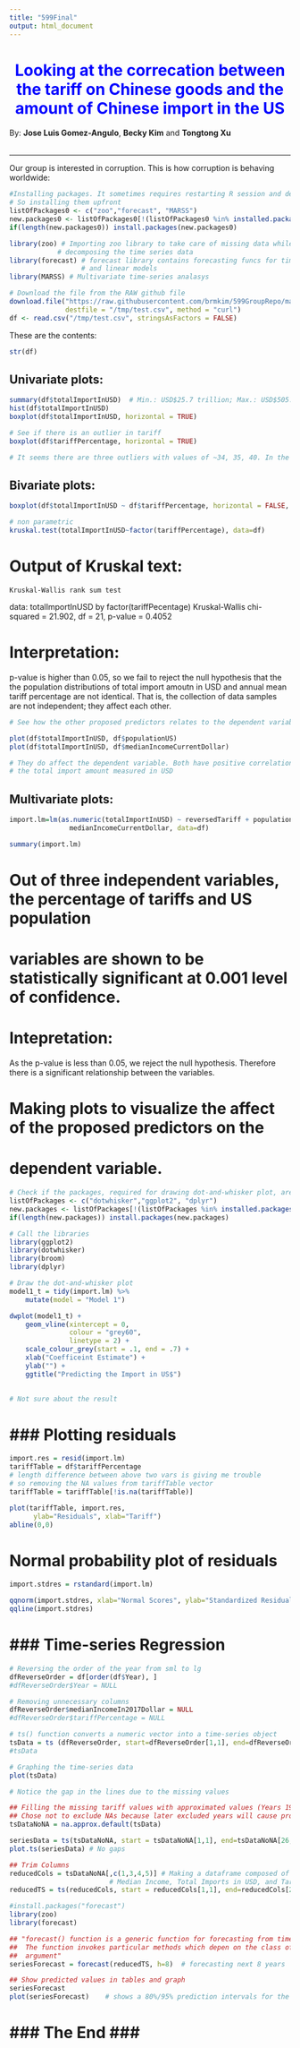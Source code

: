 ```yaml
---
title: "599Final"
output: html_document
---
```


<h1 align="center" style="color:blue">Looking at the correcation between the tariff on Chinese goods and the amount of Chinese import in the US</h1>

By: **Jose Luis Gomez-Angulo**, **Becky Kim** and **Tongtong Xu**
<br>
<br>

______

Our group is interested in corruption. This is how corruption is behaving worldwide:


```r
#Installing packages. It sometimes requires restarting R session and delates variables
# So installing them upfront
listOfPackages0 <- c("zoo","forecast", "MARSS")  
new.packages0 <- listOfPackages0[!(listOfPackages0 %in% installed.packages()[,"Package"])]
if(length(new.packages0)) install.packages(new.packages0)

library(zoo) # Importing zoo library to take care of missing data while
            # decomposing the time series data
library(forecast) # forecast library contains forecasting funcs for time series
                  # and linear models
library(MARSS) # Multivariate time-series analasys

```

```r
# Download the file from the RAW github file
download.file("https://raw.githubusercontent.com/brmkim/599GroupRepo/master/tariff_import.csv", 
              destfile = "/tmp/test.csv", method = "curl")
df <- read.csv("/tmp/test.csv", stringsAsFactors = FALSE)
```

These are the contents:

```r
str(df)
```

## Univariate plots:

```r
summary(df$totalImportInUSD)  # Min.: USD$25.7 trillion; Max.: USD$505.5 trillion
hist(df$totalImportInUSD)
boxplot(df$totalImportInUSD, horizontal = TRUE)
```

```r
# See if there is an outlier in tariff
boxplot(df$tariffPercentage, horizontal = TRUE)

# It seems there are three outliers with values of ~34, 35, 40. In the data table, they are tariffs in years 1992 (39.71), 1993 (37.10) and 1994 (33.32)
```

## Bivariate plots:

```r

boxplot(df$totalImportInUSD ~ df$tariffPercentage, horizontal = FALSE, las = 2)
```

```r
# non parametric
kruskal.test(totalImportInUSD~factor(tariffPercentage), data=df)
```
# Output of Kruskal text:

 	Kruskal-Wallis rank sum test

data:  totalImportInUSD by factor(tariffPecentage)
Kruskal-Wallis chi-squared = 21.902, df = 21, p-value = 0.4052

# Interpretation:
 p-value is higher than 0.05, so we fail to reject the null hypothesis that the
 the population distributions of total import amoutn in USD and annual mean 
 tariff percentage are not identical. That is, the collection of data samples 
 are not independent; they affect each other. 

```r
# See how the other proposed predictors relates to the dependent variable

plot(df$totalImportInUSD, df$populationUS)
plot(df$totalImportInUSD, df$medianIncomeCurrentDollar)

# They do affect the dependent variable. Both have positive correlation to
# the total import amount measured in USD
```

## Multivariate plots:

```r

import.lm=lm(as.numeric(totalImportInUSD) ~ reversedTariff + populationUS + 
               medianIncomeCurrentDollar, data=df)

summary(import.lm)
```

# Out of three independent variables, the percentage of tariffs and US population 
# variables are shown to be statistically significant at 0.001 level of confidence.

# Intepretation:  
As the p-value is less than 0.05, we reject the null hypothesis. Therefore
there is a significant relationship between the variables. 


# Making plots to visualize the affect of the proposed predictors on the 
# dependent variable.
```r
# Check if the packages, required for drawing dot-and-whisker plot, are installed. # If not, install them
listOfPackages <- c("dotwhisker","ggplot2", "dplyr")  
new.packages <- listOfPackages[!(listOfPackages %in% installed.packages()[,"Package"])]
if(length(new.packages)) install.packages(new.packages)

# Call the libraries
library(ggplot2)
library(dotwhisker)
library(broom)
library(dplyr)

```

```r
# Draw the dot-and-whisker plot
model1_t = tidy(import.lm) %>%   
    mutate(model = "Model 1")

dwplot(model1_t) +
    geom_vline(xintercept = 0, 
               colour = "grey60", 
               linetype = 2) +
    scale_colour_grey(start = .1, end = .7) +
    xlab("Coefficeint Estimate") +
    ylab("") +
    ggtitle("Predicting the Import in US$")
    

# Not sure about the result
```



# ### Plotting residuals ###
```r
import.res = resid(import.lm)
tariffTable = df$tariffPercentage
# length difference between above two vars is giving me trouble
# so removing the NA values from tariffTable vector
tariffTable = tariffTable[!is.na(tariffTable)]

plot(tariffTable, import.res,
      ylab="Residuals", xlab="Tariff")
abline(0,0)
```
# Normal probability plot of residuals
```r
import.stdres = rstandard(import.lm)

qqnorm(import.stdres, xlab="Normal Scores", ylab="Standardized Residuals")
qqline(import.stdres)
```



# ### Time-series Regression ###
```r
# Reversing the order of the year from sml to lg
dfReverseOrder = df[order(df$Year), ]
#dfReverseOrder$Year = NULL

# Removing unnecessary columns
dfReverseOrder$medianIncomeIn2017Dollar = NULL
#dfReverseOrder$tariffPercentage = NULL

# ts() function converts a numeric vector into a time-series object
tsData = ts (dfReverseOrder, start=dfReverseOrder[1,1], end=dfReverseOrder[26,1], frequency=1) # yearly data
#tsData
```

```r
# Graphing the time-series data
plot(tsData)

# Notice the gap in the lines due to the missing values
```




```r
## Filling the missing tariff values with approximated values (Years 1995, 2012, 2013) 
## Chose not to exclude NAs because later excluded years will cause probelms
tsDataNoNA = na.approx.default(tsData)

seriesData = ts(tsDataNoNA, start = tsDataNoNA[1,1], end=tsDataNoNA[26,1])
plot.ts(seriesData) # No gaps

## Trim Columns
reducedCols = tsDataNoNA[,c(1,3,4,5)] # Making a dataframe composed of 
                         # Median Income, Total Imports in USD, and Tariff %
reducedTS = ts(reducedCols, start = reducedCols[1,1], end=reducedCols[26,1])
```

```r

#install.packages("forecast")
library(zoo)
library(forecast)

## "forecast() function is a generic function for forecasting from time series models.
##  The function invokes particular methods which depen on the class of the first 
##  argument"
seriesForecast = forecast(reducedTS, h=8)  # forecasting next 8 years

## Show predicted values in tables and graph
seriesForecast
plot(seriesForecast)    # shows a 80%/95% prediction intervals for the forecast 

```


# ### The End ### #

























<!-- # #### Now, trying to use the model to predict 2018 import amount.... -->
<!-- ```{r} -->
<!-- coeffs = coefficients(import.lm); coeffs -->
<!-- ``` -->
<!-- # Coefficients outcome: -->
<!--               (Intercept)          tariffPercentage              populationUS  -->
<!--             -2.935786e+12              4.933806e+09              1.099799e+04  -->
<!-- medianIncomeCurrentDollar  -->
<!--             -4.312043e+06  -->

<!-- # If tariff increases to 33.5% (8.5% + 25%) as proposed in 2018 by the Trump  -->
<!-- # Administration,  -->
<!-- # New paramer values : -->
<!-- #    Population2018 population estimation (estimated on July 1, 2018) was    -->
<!-- #        327,167,434  -->
<!-- #       (https://www.census.gov/quickfacts/fact/table/US/PST045218#PST045218) -->
<!-- #    Median income in 2018 was  -->
<!-- # using our regression model we maysee the import amount in USD to be... -->
<!-- ```{r} -->
<!-- tariff = 33.5 -->
<!-- importInUSD2019 = coeffs[1] + coeffs[2]*tariff + coeffs[3] -->
<!-- importInUSD2019 -->
<!-- ``` -->
<!--    (Intercept)  -->
<!-- -2.812441e+12  -->
<!-- # ... decreasing by USD$..... blah blah -->

<!-- # Alternative method for prediction using our model -->
<!-- ```{r} -->
<!-- newdata = data.frame(tariff=33.5) -->
<!-- dfPredict = predict(import.lm, tariffPercentage=newdata) -->
<!-- dfPredict -->
<!-- ``` -->
<!-- # predict() outcome: -->
<!--            1            2            3            4            7            8  -->
<!-- 511303976435 483360617469 473215897556 449495497404 381989585470 361077590101  -->
<!--            9           10           11           12           13           14  -->
<!-- 336199886883 306576692279 282259162765 258913431797 233430910894 211984431401  -->
<!--           15           16           17           18           19           20  -->
<!-- 187091267029 170560736531 143947205996 122898077165  97537923124  50353268299  -->
<!--           21           22           24           25           26  -->
<!--  22937669858  28830294996  39852043818  35989317794  20729614937  -->

<!-- # Imports in USD from all years are decreased. For example, 2017 value was  -->
<!-- 505470000000 and the predicted value is 511303976435. The differnce is  -->
<!-- ```{r} -->
<!-- "Predicted Value: "   -->
<!-- dfPredict[1] -->
<!-- "Existing Value: "   -->
<!-- df$totalImportInUSD[1] -->
<!-- "Difference: "  -->
<!-- df$totalImportInUSD[1] - dfPredict[1] -->
<!-- ``` -->
<!-- # Output: -->
<!-- [1] "Predicted Value: " -->
<!--           1  -->
<!-- 5.11304e+11  -->
<!-- [1] "Existing Value: " -->
<!-- [1] 5.0547e+11 -->
<!-- [1] "Difference: " -->
<!--           1  -->
<!-- -5833976435  -->
<!-- # Why is this negative... Probably the data is not normally distributed? I need to look into it.  -->

<!-- # Confidence interval for lm -->
<!-- ```{r} -->
<!-- predict(import.lm, tariffPercentage=newdata, interval="confidence") -->
<!-- ``` -->


